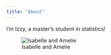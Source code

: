 ```yaml
---
title: "About"
---
```


<div class="about-page">

I'm Izzy, a master's student in statistics!  

![Isabelle and Amelie](isabelle-and-amelie.jpg)

</div>
